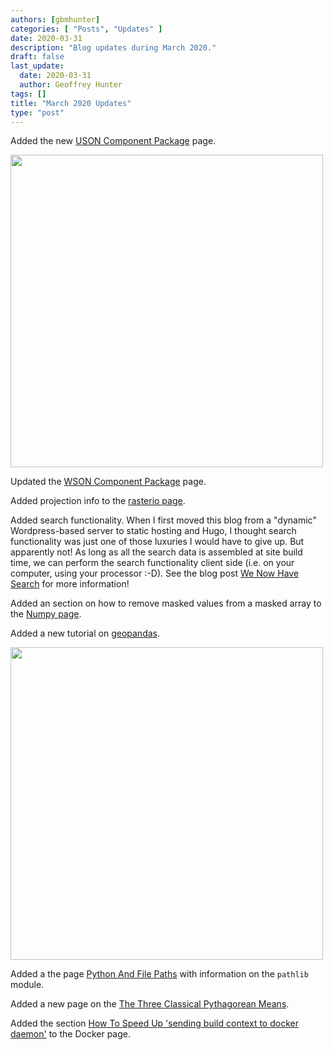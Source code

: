 ```yaml
---
authors: [gbmhunter]
categories: [ "Posts", "Updates" ]
date: 2020-03-31
description: "Blog updates during March 2020."
draft: false
last_update:
  date: 2020-03-31
  author: Geoffrey Hunter
tags: []
title: "March 2020 Updates"
type: "post"
---
```



Added the new [USON Component Package](/pcb-design/component-packages/uson-component-package) page.


<Image src={img_uson_component_package_ti_drn_dimensions} width="500px"></Image>

Updated the [WSON Component Package](/pcb-design/component-packages/wson-component-package) page.

Added projection info to the [rasterio page](/space/rasterio).

Added search functionality. When I first moved this blog from a "dynamic" Wordpress-based server to static hosting and Hugo, I thought search functionality was just one of those luxuries I would have to give up. But apparently not! As long as all the search data is assembled at site build time, we can perform the search functionality client side (i.e. on your computer, using your processor :-D). See the blog post [We Now Have Search](/updates/2020/03/14/we-now-have-search/) for more information!

Added an section on how to remove masked values from a masked array to the [Numpy page](/programming/languages/python/numpy#removing-masked-values-from-an-array).

Added a new tutorial on [geopandas](/programming/languages/python/a-tutorial-on-geopandas).


<Image src={img_geopandas_plotted_earth} width="500px"></Image>

Added a the page [Python And File Paths](/programming/languages/python/python-and-file-paths) with information on the `pathlib` module.

Added a new page on the [The Three Classical Pythagorean Means](/mathematics/statistics/the-three-classical-pythagorean-means).

Added the section [How To Speed Up 'sending build context to docker daemon'](/programming/virtual-machines-and-containers/docker#how-to-speed-up-sending-build-context-to-docker-daemon) to the Docker page.
